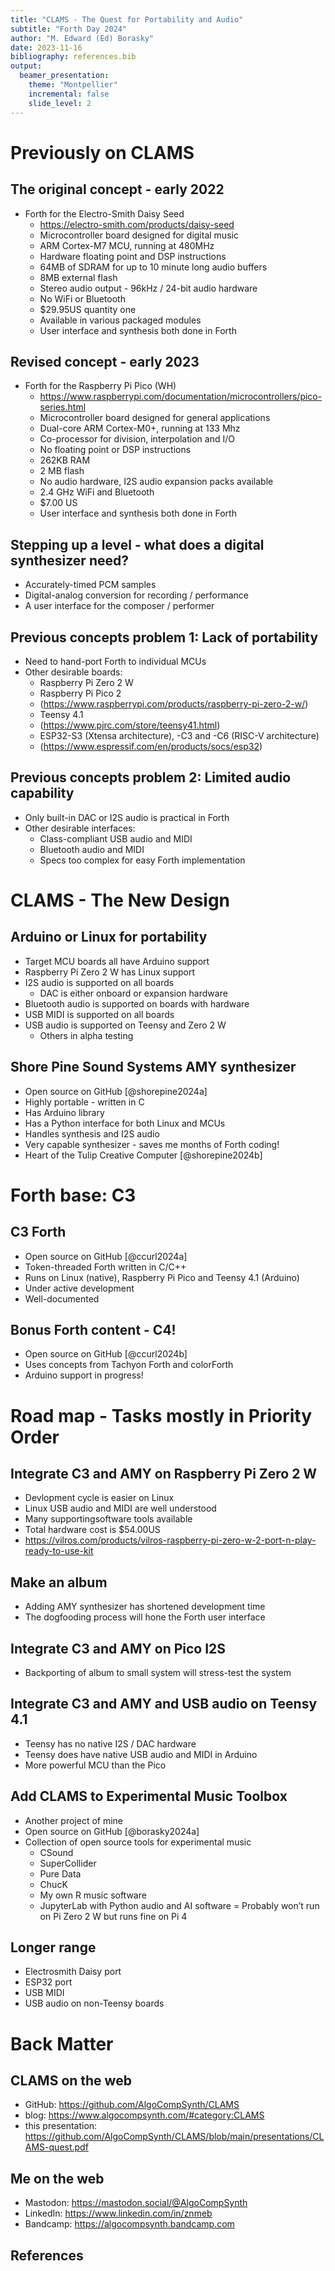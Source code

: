```yaml
---
title: "CLAMS - The Quest for Portability and Audio"
subtitle: "Forth Day 2024"
author: "M. Edward (Ed) Borasky"
date: 2023-11-16
bibliography: references.bib
output:
  beamer_presentation:
    theme: "Montpellier"
    incremental: false
    slide_level: 2
---
```


# Previously on CLAMS

## The original concept - early 2022
- Forth for the Electro-Smith Daisy Seed
    - <https://electro-smith.com/products/daisy-seed>
    - Microcontroller board designed for digital music
    - ARM Cortex-M7 MCU, running at 480MHz
    - Hardware floating point and DSP instructions
    - 64MB of SDRAM for up to 10 minute long audio buffers
    - 8MB external flash
    - Stereo audio output - 96kHz / 24-bit audio hardware
    - No WiFi or Bluetooth
    - $29.95US quantity one
    - Available in various packaged modules
    - User interface and synthesis both done in Forth

## Revised concept - early 2023
- Forth for the Raspberry Pi Pico (WH)
    - <https://www.raspberrypi.com/documentation/microcontrollers/pico-series.html>
    - Microcontroller board designed for general applications
    - Dual-core ARM Cortex-M0+, running at 133 Mhz
    - Co-processor for division, interpolation and I/O
    - No floating point or DSP instructions
    - 262KB RAM
    - 2 MB flash
    - No audio hardware, I2S audio expansion packs available
    - 2.4 GHz WiFi and Bluetooth
    - $7.00 US
    - User interface and synthesis both done in Forth
    
## Stepping up a level - what does a digital synthesizer need?
- Accurately-timed PCM samples
- Digital-analog conversion for recording / performance
- A user interface for the composer / performer

## Previous concepts problem 1: Lack of portability
- Need to hand-port Forth to individual MCUs
- Other desirable boards:
    - Raspberry Pi Zero 2 W
    - Raspberry Pi Pico 2
    - (<https://www.raspberrypi.com/products/raspberry-pi-zero-2-w/>)
    - Teensy 4.1
    - (<https://www.pjrc.com/store/teensy41.html>)
    - ESP32-S3 (Xtensa architecture), -C3 and -C6 (RISC-V architecture)
    - (<https://www.espressif.com/en/products/socs/esp32>)
        
## Previous concepts problem 2: Limited audio capability
- Only built-in DAC or I2S audio is practical in Forth
- Other desirable interfaces:
    - Class-compliant USB audio and MIDI
    - Bluetooth audio and MIDI
    - Specs too complex for easy Forth implementation

# CLAMS - The New Design

## Arduino or Linux for portability
- Target MCU boards all have Arduino support
- Raspberry Pi Zero 2 W has Linux support
- I2S audio is supported on all boards
    - DAC is either onboard or expansion hardware
- Bluetooth audio is supported on boards with hardware
- USB MIDI is supported on all boards
- USB audio is supported on Teensy and Zero 2 W
    - Others in alpha testing

## Shore Pine Sound Systems AMY synthesizer
- Open source on GitHub  [@shorepine2024a]
- Highly portable - written in C
- Has Arduino library
- Has a Python interface for both Linux and MCUs
- Handles synthesis and I2S audio
- Very capable synthesizer - saves me months of Forth coding!
- Heart of the Tulip Creative Computer [@shorepine2024b]

# Forth base: C3

## C3 Forth
- Open source on GitHub [@ccurl2024a]
- Token-threaded Forth written in C/C++
- Runs on Linux (native), Raspberry Pi Pico and Teensy 4.1 (Arduino)
- Under active development
- Well-documented

## Bonus Forth content - C4!
- Open source on GitHub [@ccurl2024b]
- Uses concepts from Tachyon Forth and colorForth
- Arduino support in progress!

# Road map - Tasks mostly in Priority Order

## Integrate C3 and AMY on Raspberry Pi Zero 2 W
- Devlopment cycle is easier on Linux
- Linux USB audio and MIDI are well understood
- Many supportingsoftware tools available
- Total hardware cost is $54.00US
- <https://vilros.com/products/vilros-raspberry-pi-zero-w-2-port-n-play-ready-to-use-kit>

## Make an album
- Adding AMY synthesizer has shortened development time
- The dogfooding process will hone the Forth user interface

## Integrate C3 and AMY on Pico I2S
- Backporting of album to small system will stress-test the system

## Integrate C3 and AMY and USB audio on Teensy 4.1
- Teensy has no native I2S / DAC hardware
- Teensy does have native USB audio and MIDI in Arduino
- More powerful MCU than the Pico

## Add CLAMS to Experimental Music Toolbox
- Another project of mine 
- Open source on GitHub [@borasky2024a]
- Collection of open source tools for experimental music
    - CSound
    - SuperCollider
    - Pure Data
    - ChucK
    - My own R music software
    - JupyterLab with Python audio and AI software
= Probably won't run on Pi Zero 2 W but runs fine on Pi 4

## Longer range
- Electrosmith Daisy port
- ESP32 port
- USB MIDI
- USB audio on non-Teensy boards

# Back Matter

## CLAMS on the web
- GitHub: <https://github.com/AlgoCompSynth/CLAMS>
- blog: <https://www.algocompsynth.com/#category:CLAMS>
- this presentation:
<https://github.com/AlgoCompSynth/CLAMS/blob/main/presentations/CLAMS-quest.pdf>

## Me on the web
- Mastodon: <https://mastodon.social/@AlgoCompSynth>
- LinkedIn: <https://www.linkedin.com/in/znmeb>
- Bandcamp: <https://algocompsynth.bandcamp.com>

## References {.small}
